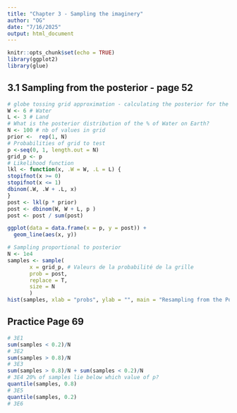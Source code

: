```yaml
---
title: "Chapter 3 - Sampling the imaginery"
author: "OG"
date: "7/16/2025"
output: html_document
---
```


```r
knitr::opts_chunk$set(echo = TRUE)
library(ggplot2)
library(glue)
```

## 

## 3.1 Sampling from the posterior  - page 52

```r
# globe tossing grid approximation - calculating the posterior for the globe tossing example
W <- 6 # Water
L <- 3 # Land
# What is the posterior distribution of the % of Water on Earth?
N <- 100 # nb of values in grid
prior <-  rep(1, N)
# Probabilities of grid to test
p <-seq(0, 1, length.out = N)
grid_p <- p
# Likelihood function
lkl <- function(x, .W = W, .L = L) {
stopifnot(x >= 0)
stopifnot(x <= 1)
dbinom(.W, .W + .L, x)
}
post <- lkl(p * prior)
post <- dbinom(W, W + L, p )
post <- post / sum(post)
```

```r
ggplot(data = data.frame(x = p, y = post)) +
  geom_line(aes(x, y))

```

```r
# Sampling proportional to posterior
N <- 1e4
samples <- sample(
       x = grid_p, # Valeurs de la probabilité de la grille
       prob = post,
       replace = T,
       size = N
       )
hist(samples, xlab = "probs", ylab = "", main = "Resampling from the Posterior", sub = "N = 10000", yaxt = "n", xlim = c(0, 1))
```
## Practice Page 69
```r
# 3E1
sum(samples < 0.2)/N
# 3E2
sum(samples > 0.8)/N
# 3E3
sum(samples > 0.8)/N + sum(samples < 0.2)/N
# 3E4 20% of samples lie below which value of p?
quantile(samples, 0.8)
# 3E5
quantile(samples, 0.2)
# 3E6
```

